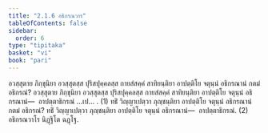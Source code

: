 ```yaml
---
title: "2.1.6 อธิกรณวาร"
tableOfContents: false
sidebar:
  order: 6
type: "tipitaka"
basket: "vi"
book: "pari"
---
```



<DynamicBreadcrumb />

<Division number="244" book="pari">

<Paragraph number="1000" book="pari">
อวสฺสุตาย ภิกฺขุนิยา อวสฺสุตสฺส ปุริสปุคฺคลสฺส กายสํสคฺคํ สาทิยนฺติยา อาปตฺติโย จตุนฺนํ อธิกรณานํ กตมํ อธิกรณํ? อวสฺสุตาย ภิกฺขุนิยา อวสฺสุตสฺส ปุริสปุคฺคลสฺส กายสํสคฺคํ สาทิยนฺติยา อาปตฺติโย จตุนฺนํ อธิกรณานํ—  อาปตฺตาธิกรณํ …เป… . (1)
</Paragraph>

<Paragraph number="1001" book="pari">
ทธิํ วิญฺญาเปตฺวา ภุญฺชนฺติยา อาปตฺติโย จตุนฺนํ อธิกรณานํ กตมํ อธิกรณํ? ทธิํ วิญฺญาเปตฺวา ภุญฺชนฺติยา อาปตฺติโย จตุนฺนํ อธิกรณานํ—  อาปตฺตาธิกรณํ. (2)

</Paragraph>
</Division>

<Paragraph number="1002" type="center" book="pari">
อธิกรณวาโร นิฏฺฐิโต ฉฏฺโฐ.
</Paragraph>